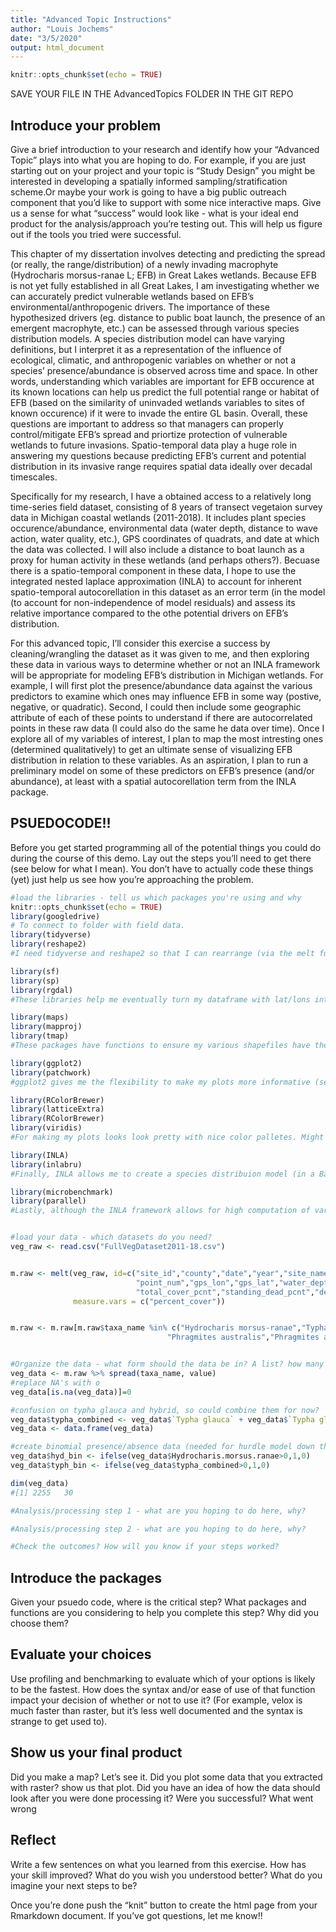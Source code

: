 ```yaml
---
title: "Advanced Topic Instructions"
author: "Louis Jochems"
date: "3/5/2020"
output: html_document
---
```


```r
knitr::opts_chunk$set(echo = TRUE)
```


SAVE YOUR FILE IN THE AdvancedTopics FOLDER IN THE GIT REPO

## Introduce your problem

Give a brief introduction to your research and identify how your "Advanced Topic" plays into what you are hoping to do. For example, if you are just starting out on your project and your topic is "Study Design" you might be interested in developing a spatially informed sampling/stratification scheme.Or maybe your work is going to have a big public outreach component that you'd like to support with some nice interactive maps. Give us a sense for what "success" would look like - what is your ideal end product for the analysis/approach you're testing out. This will help us figure out if the tools you tried were successful.

This chapter of my dissertation involves detecting and predicting the spread (or really, the range/distribution) of a newly invading macrophyte (Hydrocharis morsus-ranae L; EFB) in Great Lakes wetlands. Because EFB is not yet fully established in all Great Lakes, I am investigating whether we can accurately predict vulnerable wetlands based on EFB's environmental/anthropogenic drivers. The importance of these hypothesized drivers (eg. distance to public boat launch, the presence of an emergent macrophyte, etc.) can be assessed through various species distribution models. A species distribution model can have varying definitions, but I interpret it as a representation of the influence of ecological, climatic, and anthropogenic variables on whether or not a species' presence/abundance is observed across time and space. In other words, understanding which variables are important for EFB occurence at its known locations can help us predict the full potential range or habitat of EFB (based on the similarity of uninvaded wetlands variables to sites of known occurence) if it were to invade the entire GL basin. Overall, these questions are important to address so that managers can properly control/mitigate EFB's spread and priortize protection of vulnerable wetlands to future invasions. Spatio-temporal data play a huge role in answering my questions because predicting EFB's current and potential distribution in its invasive range requires spatial data ideally over decadal timescales.

Specifically for my research, I have a obtained access to a relatively long time-series field dataset, consisting of 8 years of transect vegetaion survey data in Michigan coastal wetlands (2011-2018). It includes plant species occurence/abundance, environmental data (water depth, distance to wave action, water quality, etc.), GPS coordinates of quadrats, and date at which the data was collected. I will also include a distance to boat launch as a proxy for human activity in these wetlands (and perhaps others?). Becuase there is a spatio-temporal component in these data, I hope to use the integrated nested laplace approximation (INLA) to account for inherent spatio-temporal autocorellation in this dataset as an error term (in the model (to account for non-independence of model residuals) and assess its relative importance compared to the othe potential drivers on EFB's distribution. 

For this advanced topic, I'll consider this exercise a success by cleaning/wrangling the dataset as it was given to me, and then exploring these data in various ways to determine whether or not an INLA framework will be appropriate for modeling EFB's distribution in Michigan wetlands. For example, I will first plot the presence/abundance data against the various predictors to examine which ones may influence EFB in some way (postive, negative, or quadratic). Second, I could then include some geographic attribute of each of these points to understand if there are autocorrelated points in these raw data (I could also do the same he data over time). Once I explore all of my variables of interest, I plan to map the most intresting ones (determined qualitatively) to get an ultimate sense of visualizing EFB distribution in relation to these variables. As an aspiration, I plan to run a preliminary model on some of these predictors on EFB's presence (and/or abundance), at least with a spatial autocorellation term from the INLA package. 

## PSUEDOCODE!!
Before you get started programming all of the potential things you could do during the course of this demo. Lay out the steps you'll need to get there (see below for what I mean). You don't have to actually code these things (yet) just help us see how you're approaching the problem.
```r
#load the libraries - tell us which packages you're using and why
knitr::opts_chunk$set(echo = TRUE)
library(googledrive)
# To connect to folder with field data. 
library(tidyverse)
library(reshape2)
#I need tidyverse and reshape2 so that I can rearrange (via the melt function) my dataset into a format that is analyzable. Specifically, the field data that was given to me consisted of individual species observations, each as their own row (so like, >70k rows!). Instead, I would like each row to be a given quadrat plot with all spp observed and recorded variables. tidyr's spread() function will help get the dataframe into the desired format. 

library(sf)
library(sp)
library(rgdal)
#These libraries help me eventually turn my dataframe with lat/lons into a .shp file that I'll eventually plot all over the state of MI. Each point is a surveyed quadrat in a given wetland. 

library(maps)
library(mapproj)
library(tmap)
#These packages have functions to ensure my various shapefiles have the same projection, and can make my maps look pretty! 

library(ggplot2)
library(patchwork)
#ggplot2 gives me the flexibility to make my plots more informative (see above about including multiple attributes), and patchwork will potentially allow me to plot multiple panel plots to compare and contrast patterns across different variables. 

library(RColorBrewer)
library(latticeExtra)
library(RColorBrewer)
library(viridis)
#For making my plots looks look pretty with nice color palletes. Might be useful for some of my variables that are on different scales. 

library(INLA)
library(inlabru)
#Finally, INLA allows me to create a species distribuion model (in a Bayesian framework) with a spatial/temporal autocorrelation terms relative to the effects of the hypothesized predictor variables. I can also plot the spatio-temporal effects of the variables across MI coastlines (ie. where/when EFB occurence exhibits the highest spatio-temporal autocorrelation). Eventually (though probably not in the scope of this exercise), I would like to plot the risk of uninvaded wetlands to potential EFB establishment. This would be based on the model estimates of the predictor's posterior distributions. 

library(microbenchmark) 
library(parallel)
#Lastly, although the INLA framework allows for high computation of variables with complex structure through stochastic partial differential equations, I still likely need to assess how long these models will take to run given this relatively long time-series of field data. 


#load your data - which datasets do you need?
veg_raw <- read.csv("FullVegDataset2011-18.csv")


m.raw <- melt(veg_raw, id=c("site_id","county","date","year","site_name","transect_num","meadow_width_m","emergent_width_m","submergent_width_m",
                            "point_num","gps_lon","gps_lat","water_depth_cm","bottom_vis","substrate_type","org_depth_cm","unvegetated_pcnt",
                            "total_cover_pcnt","standing_dead_pcnt","detritus_pcnt", "taxa_name"),
              measure.vars = c("percent_cover"))


m.raw <- m.raw[m.raw$taxa_name %in% c("Hydrocharis morsus-ranae","Typha angustifolia","Typha glauca","Typha glauca (hybrid)","Typha latifolia","Typha sp.",
                                   "Phragmites australis","Phragmites australis (invasive","Phragmites australis (native)"),]


#Organize the data - what form should the data be in? A list? how many elements, a data frame? how many rows and columns?
veg_data <- m.raw %>% spread(taxa_name, value)
#replace NA's with o 
veg_data[is.na(veg_data)]=0

#confusion on typha glauca and hybrid, so could combine them for now? 
veg_data$typha_combined <- veg_data$`Typha glauca` + veg_data$`Typha glauca (hybrid)` + veg_data$`Typha sp.`
veg_data <- data.frame(veg_data)

#create binomial presence/absence data (needed for hurdle model down the road)
veg_data$hyd_bin <- ifelse(veg_data$Hydrocharis.morsus.ranae>0,1,0)
veg_data$typh_bin <- ifelse(veg_data$typha_combined>0,1,0)

dim(veg_data)
#[1] 2255   30

#Analysis/processing step 1 - what are you hoping to do here, why? 

#Analysis/processing step 2 - what are you hoping to do here, why? 

#Check the outcomes? How will you know if your steps worked?

```

## Introduce the packages
Given your psuedo code, where is the critical step? What packages and functions are you considering to help you complete this step? Why did you choose them? 

## Evaluate your choices
Use profiling and benchmarking to evaluate which of your options is likely to be the fastest. How does the syntax and/or ease of use of that function impact your decision of whether or not to use it? (For example, velox is much faster than raster, but it's less well documented and the syntax is strange to get used to).

## Show us your final product
Did you make a map? Let's see it. Did you plot some data that you extracted with raster? show us that plot. Did you have an idea of how the data should look after you were done processing it? Were you successful? What went wrong

## Reflect
Write a few sentences on what you learned from this exercise. How has your skill improved? What do you wish you understood better? What do you imagine your next steps to be?

Once you're done push the "knit" button to create the html page from your Rmarkdown document. If you've got questions, let me know!!